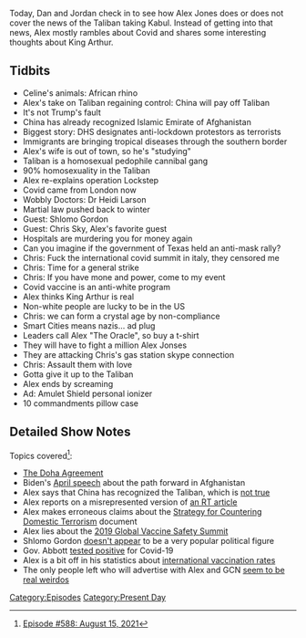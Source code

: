 {{DEFAULTSORT:
    #_EPISODE_0588:August 15, 2021
}}{{Episode
    | title           = August 15, 2021
    | caption         = Listen to this episode on [https://knowledgefight.libsyn.com/588-august-15-2021 Libsyn] [https://open.spotify.com/episode/2Zx8s2lhCzWozPKg4XsRvo Spotify]
    | episodeNumber   = 588
    | length          = 01:23:44
    | airDate         = August 20, 2021
    | coverageDate    = August 15, 2021
    | episodeType     = [[:Category:Present Day|Present Day]]
    | appearance      = [[Dr Heidi Larson]], [[Shlomo Gordon]], [[Chris Sky]], [[King Arthur]]
    | previousEpisode = [[587: August 14, 2021]]
    | nextEpisode     = [[589: August 18-20, 2021]]
}}

{{Stub}}

Today, Dan and Jordan check in to see how Alex Jones does or does not cover the news of the Taliban taking Kabul.  Instead of getting into that news, Alex mostly rambles about Covid and shares some interesting thoughts about King Arthur.

==Tidbits==

*Celine's animals: African rhino
*Alex's take on Taliban regaining control: China will pay off Taliban
*It's not Trump's fault
*China has already recognized Islamic Emirate of Afghanistan
*Biggest story: DHS designates anti-lockdown protestors as terrorists
*Immigrants are bringing tropical diseases through the southern border
*Alex's wife is out of town, so he's "studying"
*Taliban is a homosexual pedophile cannibal gang
*90% homosexuality in the Taliban
*Alex re-explains operation Lockstep
*Covid came from London now
*Wobbly Doctors: Dr Heidi Larson
*Martial law pushed back to winter
*Guest: Shlomo Gordon
*Guest: Chris Sky, Alex's favorite guest
*Hospitals are murdering you for money again
*Can you imagine if the government of Texas held an anti-mask rally?
*Chris: Fuck the international covid summit in italy, they censored me
*Chris: Time for a general strike
*Chris: If you have mone and power, come to my event
*Covid vaccine is an anti-white program
*Alex thinks King Arthur is real
*Non-white people are lucky to be in the US
*Chris: we can form a crystal age by non-compliance
*Smart Cities means nazis... ad plug
*Leaders call Alex "The Oracle", so buy a t-shirt
*They will have to fight a million Alex Jonses
*They are attacking Chris's gas station skype connection
*Chris: Assault them with love
*Gotta give it up to the Taliban
*Alex ends by screaming
*Ad: Amulet Shield personal ionizer
*10 commandments pillow case

==Detailed Show Notes==

Topics covered<ref>[https://knowledgefight.com/research/2021/8/19/episode-588-august-15-2021 Episode #588: August 15, 2021]</ref>:

*[https://www.state.gov/wp-content/uploads/2020/02/Agreement-For-Bringing-Peace-to-Afghanistan-02.29.20.pdf The Doha Agreement]
*Biden's [https://www.whitehouse.gov/briefing-room/speeches-remarks/2021/04/14/remarks-by-president-biden-on-the-way-forward-in-afghanistan/ April speech] about the path forward in Afghanistan
*Alex says that China has recognized the Taliban, which is [https://www.kcrg.com/2021/08/18/china-says-waiting-before-recognizing-afghanistan-government/ not true]
*Alex reports on a misrepresented version of [https://www.rt.com/usa/532011-extremist-threat-covid-restrictions/ an RT article]
*Alex makes erroneous claims about the [https://www.whitehouse.gov/wp-content/uploads/2021/06/National-Strategy-for-Countering-Domestic-Terrorism.pdf Strategy for Countering Domestic Terrorism] document
*Alex lies about the [https://www.who.int/news-room/events/detail/2019/12/02/default-calendar/global-vaccine-safety-summit 2019 Global Vaccine Safety Summit]
*Shlomo Gordon [https://gogetfunding.com/help-shlomo-gordon-drain-the-israeli-swamp/ doesn't appear] to be a very popular political figure
*Gov. Abbott [https://www.nytimes.com/2021/08/18/us/abbott-covid-positive.html tested positive] for Covid-19
*Alex is a bit off in his statistics about [https://graphics.reuters.com/world-coronavirus-tracker-and-maps/ international vaccination rates]
*The only people left who will advertise with Alex and GCN [http://projectpillowtalk.com/amulet-shield seem to be real weirdos]

[[Category:Episodes]]
[[Category:Present Day]]
